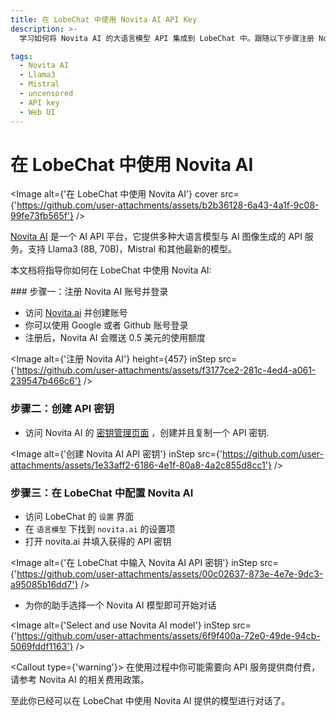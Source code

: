 ```yaml
---
title: 在 LobeChat 中使用 Novita AI API Key
description: >-
  学习如何将 Novita AI 的大语言模型 API 集成到 LobeChat 中。跟随以下步骤注册 Novita AI 账号、创建 API Key、充值信用额度并在 LobeChat 中进行设置。并与我们的多种 AI 模型交谈。

tags:
  - Novita AI
  - Llama3
  - Mistral
  - uncensored
  - API key
  - Web UI
---
```


# 在 LobeChat 中使用 Novita AI

<Image alt={'在 LobeChat 中使用 Novita AI'} cover src={'https://github.com/user-attachments/assets/b2b36128-6a43-4a1f-9c08-99fe73fb565f'} />

[Novita AI](https://novita.ai/) 是一个 AI API 平台，它提供多种大语言模型与 AI 图像生成的 API 服务。支持 Llama3 (8B, 70B)，Mistral 和其他最新的模型。

本文档将指导你如何在 LobeChat 中使用 Novita AI:

<Steps>
  ### 步骤一：注册 Novita AI 账号并登录

  - 访问 [Novita.ai](https://novita.ai/) 并创建账号
  - 你可以使用 Google 或者 Github 账号登录
  - 注册后，Novita AI 会赠送 0.5 美元的使用额度

  <Image alt={'注册 Novita AI'} height={457} inStep src={'https://github.com/user-attachments/assets/f3177ce2-281c-4ed4-a061-239547b466c6'} />

  ### 步骤二：创建 API 密钥

  - 访问 Novita AI 的 [密钥管理页面](https://novita.ai/dashboard/key) ，创建并且复制一个 API 密钥.

  <Image alt={'创建 Novita AI API 密钥'} inStep src={'https://github.com/user-attachments/assets/1e33aff2-6186-4e1f-80a8-4a2c855d8cc1'} />

  ### 步骤三：在 LobeChat 中配置 Novita AI

  - 访问 LobeChat 的 `设置` 界面
  - 在 `语言模型` 下找到 `novita.ai` 的设置项
  - 打开 novita.ai 并填入获得的 API 密钥

  <Image alt={'在 LobeChat 中输入 Novita AI API 密钥'} inStep src={'https://github.com/user-attachments/assets/00c02637-873e-4e7e-9dc3-a95085b16dd7'} />

  - 为你的助手选择一个 Novita AI 模型即可开始对话

  <Image alt={'Select and use Novita AI model'} inStep src={'https://github.com/user-attachments/assets/6f9f400a-72e0-49de-94cb-5069fddf1163'} />

  <Callout type={'warning'}>
    在使用过程中你可能需要向 API 服务提供商付费，请参考 Novita AI 的相关费用政策。
  </Callout>
</Steps>

至此你已经可以在 LobeChat 中使用 Novita AI 提供的模型进行对话了。
